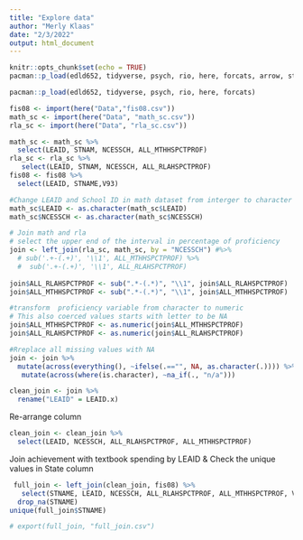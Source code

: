 ```yaml
---
title: "Explore data"
author: "Merly Klaas"
date: "2/3/2022"
output: html_document
---
```


```r
knitr::opts_chunk$set(echo = TRUE)
pacman::p_load(edld652, tidyverse, psych, rio, here, forcats, arrow, stringr)

```

```r
pacman::p_load(edld652, tidyverse, psych, rio, here, forcats)
```


```r

fis08 <- import(here("Data","fis08.csv"))
math_sc <- import(here("Data", "math_sc.csv"))
rla_sc <- import(here("Data", "rla_sc.csv"))
```


```r
math_sc <- math_sc %>% 
  select(LEAID, STNAM, NCESSCH, ALL_MTHHSPCTPROF) 
rla_sc <- rla_sc %>% 
   select(LEAID, STNAM, NCESSCH, ALL_RLAHSPCTPROF)
fis08 <- fis08 %>% 
  select(LEAID, STNAME,V93)
```

```r
#Change LEAID and School ID in math dataset from interger to character for joining two datasets
math_sc$LEAID <- as.character(math_sc$LEAID)
math_sc$NCESSCH <- as.character(math_sc$NCESSCH)

# Join math and rla
# select the upper end of the interval in percentage of proficiency
join <- left_join(rla_sc, math_sc, by = "NCESSCH") #%>% 
  # sub('.+-(.+)', '\\1', ALL_MTHHSPCTPROF) %>% 
  #  sub('.+-(.+)', '\\1', ALL_RLAHSPCTPROF)
  
join$ALL_RLAHSPCTPROF <- sub(".*-(.*)", "\\1", join$ALL_RLAHSPCTPROF) 
join$ALL_MTHHSPCTPROF <- sub(".*-(.*)", "\\1", join$ALL_MTHHSPCTPROF) 

#transform  proficiency variable from character to numeric 
# This also coerced values starts with letter to be NA
join$ALL_MTHHSPCTPROF <- as.numeric(join$ALL_MTHHSPCTPROF)
join$ALL_RLAHSPCTPROF <- as.numeric(join$ALL_RLAHSPCTPROF)

```


```r

#Rreplace all missing values with NA 
join <- join %>% 
  mutate(across(everything(), ~ifelse(.=="", NA, as.character(.)))) %>% 
   mutate(across(where(is.character), ~na_if(., "n/a"))) 

clean_join <- join %>% 
  rename("LEAID" = LEAID.x)
```

Re-arrange column
```r
clean_join <- clean_join %>% 
  select(LEAID, NCESSCH, ALL_RLAHSPCTPROF, ALL_MTHHSPCTPROF)

```

Join achievement with textbook spending by LEAID & Check the unique values in State column
```r
 full_join <- left_join(clean_join, fis08) %>% 
   select(STNAME, LEAID, NCESSCH, ALL_RLAHSPCTPROF, ALL_MTHHSPCTPROF, V93) %>% 
  drop_na(STNAME)
unique(full_join$STNAME)

# export(full_join, "full_join.csv") 
```




